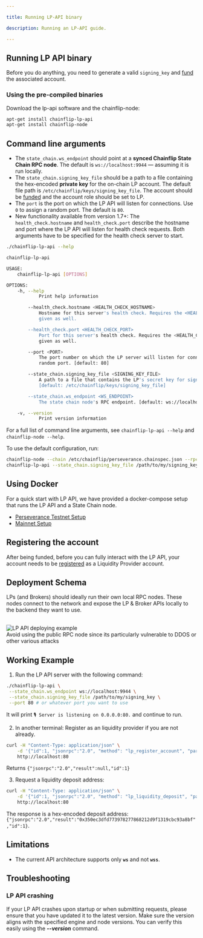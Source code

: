 ```yaml
---

title: Running LP-API binary

description: Running an LP-API guide.

---
```




## Running LP API binary

Before you do anything, you need to generate a valid `signing_key` and [fund](/protocol/funding-state-chain-account) the associated account.

### Using the pre-compiled binaries

Download the lp-api software and the chainflip-node:

```bash copy
apt-get install chainflip-lp-api
apt-get install chainflip-node
```


## Command line arguments

- The `state_chain.ws_endpoint` should point at a **synced Chainflip State Chain RPC node**. The default is `ws://localhost:9944` — assuming it is run locally.
- The `state_chain.signing_key_file` should be a path to a file containing the hex-encoded **private key** for the on-chain LP account. The default file path is `/etc/chainflip/keys/signing_key_file`. The account should be [funded](/validators/mainnet/funding#adding-funds-to-your-validator-node) and the account role should be set to LP.
- The `port` is the port on which the LP API will listen for connections. Use `0` to assign a random port. The default is `80`.
- New functionality available from version 1.7+: The `health_check.hostname` and `health_check.port` describe the hostname and port where the LP API will listen for health check requests. Both arguments have to be specified for the health check server to start.

```bash copy
./chainflip-lp-api --help
```
```sh
chainflip-lp-api

USAGE:
    chainflip-lp-api [OPTIONS]

OPTIONS:
    -h, --help
            Print help information

        --health_check.hostname <HEALTH_CHECK_HOSTNAME>
            Hostname for this server's health check. Requires the <HEALTH_CHECK_PORT> parameter to be
            given as well.

        --health_check.port <HEALTH_CHECK_PORT>
            Port for this server's health check. Requires the <HEALTH_CHECK_HOSTNAME> parameter to be
            given as well.

        --port <PORT>
            The port number on which the LP server will listen for connections. Use 0 to assign a
            random port. [default: 80]

        --state_chain.signing_key_file <SIGNING_KEY_FILE>
            A path to a file that contains the LP's secret key for signing extrinsics.
            [default: /etc/chainflip/keys/signing_key_file]

        --state_chain.ws_endpoint <WS_ENDPOINT>
            The state chain node's RPC endpoint. [default: ws://localhost:9944]

    -v, --version
            Print version information
```


For a full list of command line arguments, see `chainflip-lp-api --help` and `chainflip-node --help`.

To use the default configuration, run:

```bash copy
chainflip-node --chain /etc/chainflip/perseverance.chainspec.json --rpc-methods=unsafe
chainflip-lp-api --state_chain.signing_key_file /path/to/my/signing_key_file
```

## Using Docker

For a quick start with LP API, we have provided a docker-compose setup that runs the LP API and a State Chain node.

- [Perseverance Testnet Setup](https://github.com/chainflip-io/chainflip-perseverance)
- [Mainnet Setup](https://github.com/chainflip-io/chainflip-mainnet-apis)

## Registering the account

After being funded, before you can fully interact with the LP API, your account needs to be [registered](lp-api/requests#lp_register_account) as a Liquidity Provider account.

## Deployment Schema

LPs (and Brokers) should ideally run their own local RPC nodes. These nodes connect to the network and expose the LP & Broker APIs locally to the backend they want to use.

<br />
<img src="/integration/image.png" alt="LP API deploying example" />
<br />

<Callout type="warning">
    Avoid using the public RPC node since its particularly vulnerable to DDOS or
    other various attacks
</Callout>



## Working Example

1. Run the LP API server with the following command:
```bash copy
./chainflip-lp-api \
 --state_chain.ws_endpoint ws://localhost:9944 \
 --state_chain.signing_key_file /path/to/my/signing_key \
 --port 80 # or whatever port you want to use
```
It will print `🎙 Server is listening on 0.0.0.0:80.` and continue to run.

2. In another terminal:
Register as an liquidity provider if you are not already.
```bash copy
curl -H "Content-Type: application/json" \
    -d '{"id":1, "jsonrpc":"2.0", "method": "lp_register_account", "params": [0]}' \
    http://localhost:80
```
Returns `{"jsonrpc":"2.0","result":null,"id":1}`

3. Request a liquidity deposit address:
```bash copy
curl -H "Content-Type: application/json" \
    -d '{"id":1, "jsonrpc":"2.0", "method": "lp_liquidity_deposit", "params": ["Eth"]}' \
    http://localhost:80
```
The response is a hex-encoded deposit address: `{"jsonrpc":"2.0","result":"0x350ec3dfd773978277868212d9f1319cbc93a8bf","id":1}`.

## Limitations

- The current API architecture supports only **`ws`** and not **`wss`**.


## Troubleshooting

### LP API crashing

If your LP API crashes upon startup or when submitting requests, please ensure that you have updated it to the latest version. Make sure the version aligns with the specified engine and node versions. You can verify this easily using the ***--version*** command.
